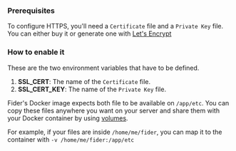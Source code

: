 ### Prerequisites

To configure HTTPS, you'll need a `Certificate` file and a `Private Key` file. You can either buy it or generate one with [Let's Encrypt](https://letsencrypt.org/)

### How to enable it

These are the two environment variables that have to be defined.

1. <b>SSL_CERT</b>: The name of the `Certificate` file.
2. <b>SSL_CERT_KEY</b>: The name of the `Private Key` file.

Fider's Docker image expects both file to be available on `/app/etc`. You can copy these files anywhere you want on your server and share them with your Docker container by using [volumes](https://docs.docker.com/storage/volumes/).

For example, if your files are inside `/home/me/fider`, you can map it to the container with `-v /home/me/fider:/app/etc`
